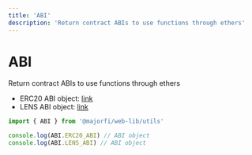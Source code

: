 ```yaml
---
title: 'ABI'
description: 'Return contract ABIs to use functions through ethers'
---
```


# ABI

Return contract ABIs to use functions through ethers

- ERC20 ABI object: [link](https://github.com/yearn/web-lib/blob/main/packages/web-lib/utils/abi/erc20.abi.tsx)
- LENS ABI object: [link](https://github.com/yearn/web-lib/blob/main/packages/web-lib/utils/abi/lens.abi.tsx)

```js
import { ABI } from '@majorfi/web-lib/utils'

console.log(ABI.ERC20_ABI) // ABI object
console.log(ABI.LENS_ABI) // ABI object
```